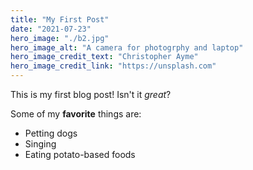 ```yaml
---
title: "My First Post"
date: "2021-07-23"
hero_image: "./b2.jpg"
hero_image_alt: "A camera for photogrphy and laptop"
hero_image_credit_text: "Christopher Ayme"
hero_image_credit_link: "https://unsplash.com"
---
```



This is my first blog post! Isn't it *great*?

Some of my **favorite** things are:

* Petting dogs
* Singing
* Eating potato-based foods
